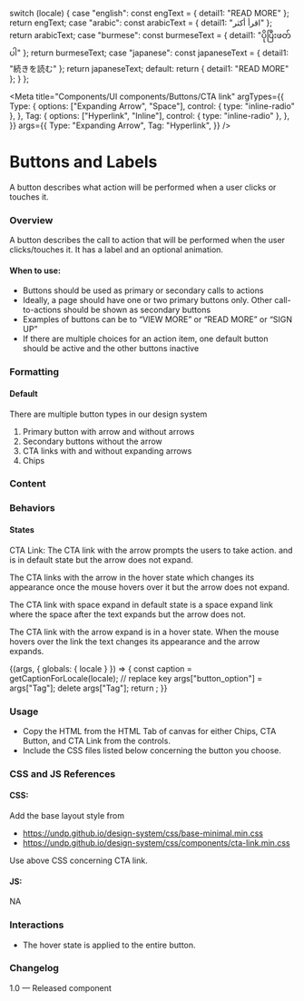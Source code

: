 
  switch (locale) {
    case "english":
      const engText = { detail1: "READ MORE" };
      return engText;
    case "arabic":
      const arabicText = { detail1: "اقرأ أكثر" };
      return arabicText;
    case "burmese":
      const burmeseText = { detail1: "ပိုပြီးဖတ်ပါ" };
      return burmeseText;
    case "japanese":
      const japaneseText = { detail1: "続きを読む" };
      return japaneseText;
    default:
      return { detail1: "READ MORE" };
  }
};

<Meta
  title="Components/UI components/Buttons/CTA link"
  argTypes={{
    Type: {
      options: ["Expanding Arrow", "Space"],
      control: { type: "inline-radio" },
    },
    Tag: {
      options: ["Hyperlink", "Inline"],
      control: { type: "inline-radio" },
    },
  }}
  args={{
    Type: "Expanding Arrow",
    Tag: "Hyperlink",
  }}
/>

# Buttons and Labels

A button describes what action will be performed when a user clicks or touches it.

### Overview

A button describes the call to action that will be performed when the user clicks/touches it. It has a label and an optional animation.

#### When to use:

- Buttons should be used as primary or secondary calls to actions
- Ideally, a page should have one or two primary buttons only. Other call-to-actions should be shown as secondary buttons
- Examples of buttons can be to “VIEW MORE” or “READ MORE” or “SIGN UP”
- If there are multiple choices for an action item, one default button should be active and the other buttons inactive

### Formatting

#### Default

There are multiple button types in our design system

1. Primary button with arrow and without arrows
2. Secondary buttons without the arrow
3. CTA links with and without expanding arrows
4. Chips

### Content

### Behaviors

#### States

CTA Link:
The CTA link with the arrow prompts the users to take action. and is in default state but the arrow does not expand.

The CTA links with the arrow in the hover state which changes its appearance once the mouse hovers over it but the arrow does not expand.

The CTA link with space expand in default state is a space expand link where the space after the text expands but the arrow does not.

The CTA link with the arrow expand is in a hover state. When the mouse hovers over the link the text changes its appearance and the arrow expands.

<Canvas>
  <Story name="CTA link">
    {(args, { globals: { locale } }) => {
      const caption = getCaptionForLocale(locale);
      // replace key
      args["button_option"] = args["Tag"];
      delete args["Tag"];
      return <Ctalink label={caption.detail1} {...args}></Ctalink>;
    }}
  </Story>
</Canvas>

### Usage

- Copy the HTML from the HTML Tab of canvas for either Chips, CTA Button, and CTA Link from the controls.
- Include the CSS files listed below concerning the button you choose.

### CSS and JS References

#### CSS:

Add the base layout style from

- https://undp.github.io/design-system/css/base-minimal.min.css
- https://undp.github.io/design-system/css/components/cta-link.min.css

Use above CSS concerning CTA link.

#### JS:

NA

### Interactions

- The hover state is applied to the entire button.

### Changelog

1.0 — Released component

